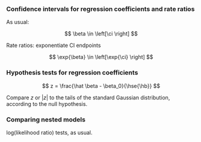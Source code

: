 
### Confidence intervals for regression coefficients and rate ratios

As usual:

$$
\beta \in \left[\ci \right]
$$

Rate ratios: exponentiate CI endpoints

$$
\exp{\beta} \in \left[\exp{\ci} \right]
$$

### Hypothesis tests for regression coefficients

$$
z = \frac{\hat \beta - \beta_0}{\hse{\hb}}
$$

Compare $z$ or $|z|$ to the tails of the standard Gaussian distribution, according to the null hypothesis.

### Comparing nested models

log(likelihood ratio) tests, as usual.
